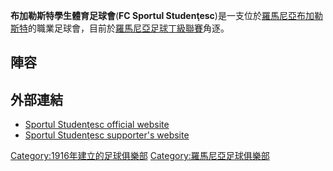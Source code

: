 
{{Infobox football club
|current       =
|clubname      = 布加勒斯特學生體育足球會
|image         = <!-- 檔案不存在 [[Image:Sportul_Studentesc.png|140px]] ，可從英文維基百科取得 -->
|fullname      = Fotbal Club Sportul Studenţesc București
|nickname      = ''Gașca nebună'' (The Crazy Gang)<br/>''Studenții'' (The Students)
|founded       = {{Start date and years ago|df=yes|1916|2|11}}
|ground        = [[Stadionul_Agronomia|Stadionul Agronomia]]
|capacity      = 100
|owner         = Vasile Şiman
|chairman      =
|manager       = [[Ionuţ_Mazilu|Ionuţ Mazilu]]
|league        = [[羅馬尼亞足球丁級聯賽|羅馬尼亞足球丁級聯賽]]
|season        = 2014–15
|position      = [[羅馬尼亞足球丁級聯賽|羅馬尼亞足球丁級聯賽]], 布加勒斯特區, '''2'''
|website       = https://web.archive.org/web/20070328175156/http://www.fcsportulstudentesc.ro/
| pattern_la1 = __beams_black
| pattern_b1  = __beams_black
| pattern_ra1 = __beams_black
| pattern_sh1 = __beams_black
| pattern_so1 = __beams_black
| leftarm1    = FFFFFF
| body1       = FFFFFF
| rightarm1   = FFFFFF
| shorts1     = FFFFFF
| socks1      = FFFFFF

| pattern_la2 = _blackshoulders
| pattern_b2  = _whitestriped_sides
| pattern_ra2 = _blackhoulders
| pattern_sh2 = _blacksides
| pattern_so2 = _blackhorizontal
| leftarm2    = 000000
| body2       = 000000
| rightarm2   = 000000
| shorts2     = 000000
| socks2      = 000000
}}

'''布加勒斯特學生體育足球會'''('''FC Sportul Studenţesc''')是一支位於[[羅馬尼亞|羅馬尼亞]][[布加勒斯特|布加勒斯特]]的職業足球會，目前於[[羅馬尼亞足球丁級聯賽|羅馬尼亞足球丁級聯賽]]角逐。

==陣容==

{{Fs start}}
{{Fs player|no= 2|nat=Romania|name=[[Marius_Dinu|Marius Dinu]]|pos=DF}}
{{Fs player|no= 3|nat=Romania|name=[[Ştefan_Raicu|Ştefan Raicu]]|pos=DF}}
{{Fs player|no= 4|nat=Romania|name=[[Nicolae_Leafu|Nicolae Leafu]]|pos=DF}}
{{Fs player|no= 5|nat=Romania|name=[[Alberto_Chitea|Alberto Chitea]]|pos=DF}}
{{Fs player|no= 7|nat=Romania|name=[[Mihai_Pitea|Mihai Pitea]]|pos=FW}}
{{Fs player|no= 9|nat=Romania|name=[[Mareş_Semen|Mareş Semen]]|pos=FW}}
{{Fs player|no=13|nat=Romania|name=[[Robert_Druță|Robert Druță]]|pos=DF}}
{{Fs player|no=15|nat=Romania|name=[[Eduard_Petre|Eduard Petre]]|pos=FW}}
{{Fs player|no=16|nat=Romania|name=[[Bogdan_Stancu(1992)|Bogdan Stancu]]|pos=MF}}
{{Fs mid}}
{{Fs player|no=17|nat=Romania|name=[[Claudiu_Rîpanu|Claudiu Rîpanu]]|pos=MF}}
{{Fs player|no=19|nat=Romania|name=[[Dan_Chiriță|Dan Chiriță]]|pos=MF}}
{{Fs player|no=20|nat=Romania|name=[[Eduard_Corlan|Eduard Corlan]]|pos=FW}}
{{Fs player|no=22|nat=Romania|name=[[Cezar_Radu|Cezar Radu]]|pos=MF}}
{{Fs player|no=24|nat=Romania|name=[[Petrică_Ghiţă|Petrică Ghiţă]]|pos=MF}}
{{Fs player|no=25|nat=Romania|name=[[Laurenţiu_Dumuga|Laurenţiu Dumuga]]|pos=MF}}
{{Fs player|no=26|nat=Romania|name=[[Claudiu_Irimia|Claudiu Irimia]]|pos=DF}}
{{Fs player|no=33|nat=Romania|name=[[Eduard_Ispas|Eduard Ispas]]|pos=GK}}
{{Fs player|no=34|nat=Romania|name=[[Cosmin_Olaru|Cosmin Olaru]]|pos=GK}}
{{Fs end}}

==外部連結==
*[https://web.archive.org/web/20070328175156/http://www.fcsportulstudentesc.ro/ Sportul Studenţesc official website]
*[http://www.sportulstudentesc.com/ Sportul Studenţesc supporter's website] {{Wayback|url=http://www.sportulstudentesc.com/ |date=20201219032747 }}

[[Category:1916年建立的足球俱樂部|Category:1916年建立的足球俱樂部]]
[[Category:羅馬尼亞足球俱樂部|Category:羅馬尼亞足球俱樂部]]